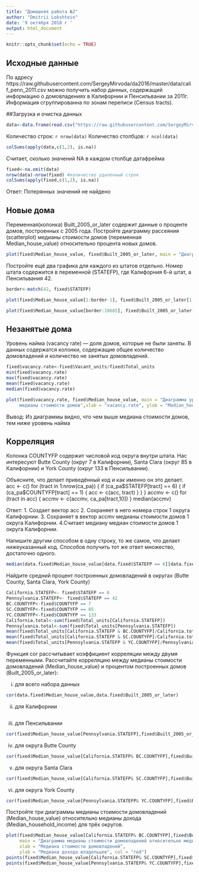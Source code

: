 ---
title: "Домашняя работа №2"
author: "Dmitrii Lokshtein"
date: '9 октября 2018 г '
output: html_document
---

```{r setup, include=FALSE}
knitr::opts_chunk$set(echo = TRUE)
```

## Исходные данные
По адресу https://raw.githubusercontent.com/SergeyMirvoda/da2016/master/data/calif_penn_2011.csv можно получить набор данных, содержащий информацию о домовладениях в Калифорнии и Пенсильвании за 2011г. Информация сгруппированна по зонам переписи (Census tracts).

##Загрузка и очистка данных

```{r}
data<-data.frame(read.csv("https://raw.githubusercontent.com/SergeyMirvoda/MD-DA-2018/master/data/calif_penn_2011.csv"))
```
Количество строк: `r nrow(data)`
Количество столбцов: `r ncol(data)`
```{r}
colSums(apply(data,c(1,2), is.na))
```
Считает, сколько значений NA в каждом столбце датафрейма

```{r}
fixed<-na.omit(data)
nrow(data)-nrow(fixed) #количество удаленный строк
colSums(apply(fixed,c(1,2), is.na))
```

Ответ: Потерянных значений не найдено

## Новые дома

Переменная(колонка) Built_2005_or_later содержит данные о проценте домов, построенных с 2005 года. Постройте диаграмму рассеяния (scatterplot) медианы стоимости домов (переменная Median_house_value) относительно процента новых домов.
```{r}
plot(fixed$Median_house_value, fixed$Built_2005_or_later, main = "Диаграмма рассеяния медианы стоимости домов относительно процента домов, построенных с 2005 года", xlab = "Median_house_value", ylab = "Built_2005_or_later")
```


Постройте ещё два графика для каждого из штатов отдельно. Номер штата содержится в переменной (STATEFP), где Калифорния 6-й штат, а Пенсильвания 42.
```{r}
border<-match(42, fixed$STATEFP)

plot(fixed$Median_house_value[1:border-1], fixed$Built_2005_or_later[1:border-1], main = "Диаграмма рассеяния медианы стоимости домов относительно процента домов, построенных с 2005 года", xlab = "Median_house_value", ylab = "Built_2005_or_later")

plot(fixed$Median_house_value[border:10605], fixed$Built_2005_or_later[border:10605], main = "Диаграмма рассеяния медианы стоимости домов относительно процента домов, построенных с 2005 года", xlab = "Median_house_value", ylab = "Built_2005_or_later")
```




## Незанятые дома
Уровень найма (vacancy rate) — доля домов, которые не были заняты. В данных содержатся колонки, содержащие общее количество домовладений и количество не занятых домовладений.

```{r}
fixed$vacancy.rate<-fixed$Vacant_units/fixed$Total_units
min(fixed$vacancy.rate)
max(fixed$vacancy.rate)
mean(fixed$vacancy.rate)
median(fixed$vacancy.rate)

plot(fixed$vacancy.rate, fixed$Median_house_value, main = "Диаграмма уровня найма относительно 
     медианы стоимости домов",xlab = "vacancy.rate", ylab = "Median_house_value")
```
Вывод: Из диаграммы видно, что чем выше медиана стоимости домов, тем ниже уровень найма

## Корреляция
Колонка COUNTYFP содержит числовой код округа внутри штата. Нас интересуют Butte County (округ 7 в Калифорнии), Santa Clara (округ 85 в Калифорнии) и York County (округ 133 в Пенсильвании).

Объясните, что делает приведённый код и как именно он это делает.
acc <- c()
for (tract in 1:nrow(ca_pa)) {
  if (ca_pa$STATEFP[tract] == 6) {
    if (ca_pa$COUNTYFP[tract] == 1) {
      acc <- c(acc, tract)
    }
  }
}
accmv <- c()
for (tract in acc) {
  accmv <- c(accmv, ca_pa[tract,10])
}
median(accmv)


Ответ: 
1. Создает вектор acc
2. Сохраняет в него номера строк  1 округа Калифорнии.
3. Сохраняет в вектор accmv медианы стоимости домов 1 округа Калифорнии.
4.Считает медиану медиан стоимости домов  1 округа Калифорнии.

Напишите другим способом в одну строку, то же самое, что делает нижеуказанный код. Способов получить тот же ответ множество, достаточно одного.

```{r}
median(data.fixed$Median_house_value[data.fixed$STATEFP == 6][data.fixed$COUNTYFP == 1], na.rm = TRUE)
```

Найдите средний процент построенных домовладений в округах (Butte County, Santa Clara, York County)

```{r}
California.STATEFP<- fixed$STATEFP == 6
Pennsylvania.STATEFP<- fixed$STATEFP == 42
BC.COUNTYFP<-fixed$COUNTYFP == 7
SC.COUNTYFP<-fixed$COUNTYFP == 85
YC.COUNTYFP<-fixed$COUNTYFP == 133
California.total<-sum(fixed$Total_units[California.STATEFP])
Pennsylvania.total<-sum(fixed$Total_units[Pennsylvania.STATEFP])
mean(fixed$Total_units[California.STATEFP & BC.COUNTYFP]/California.total, na.rm = TRUE)
mean(fixed$Total_units[California.STATEFP & SC.COUNTYFP]/California.total, na.rm = TRUE)
mean(fixed$Total_units[Pennsylvania.STATEFP & YC.COUNTYFP]/Pennsylvania.total, na.rm = TRUE)
```

Функция cor рассчитывает коэффициент корреляции между двумя переменными. Рассчитайте корреляцию между медианы стоимости домовладений (Median_house_value) и процентом построенных домов (Built_2005_or_later):

i. для всего набора данных
```{r}
cor(data.fixed$Median_house_value,data.fixed$Built_2005_or_later)
```

ii. для Калифорнии

```{r}

```

iii. для Пенсильвании
```{r}
cor(fixed$Median_house_value[Pennsylvania.STATEFP],fixed$Built_2005_or_later[Pennsylvania.STATEFP])
```

iv. для округа Butte County
```{r}
cor(fixed$Median_house_value[California.STATEFP& BC.COUNTYFP],fixed$Built_2005_or_later[California.STATEFP & BC.COUNTYFP])
```

v. для округа Santa Clara
```{r}
cor(fixed$Median_house_value[California.STATEFP& SC.COUNTYFP],fixed$Built_2005_or_later[California.STATEFP & SC.COUNTYFP])
```

vi. для округа York County


```{r}
cor(fixed$Median_house_value[Pennsylvania.STATEFP& YC.COUNTYFP],fixed$Built_2005_or_later[Pennsylvania.STATEFP & YC.COUNTYFP])
```

Постройте три диаграммы медианы стоимости домовладений (Median_house_value) относительно медианы дохода (Median_household_income) для трёх округов. 
```{r}
plot(fixed$Median_house_value[California.STATEFP& BC.COUNTYFP],fixed$Built_2005_or_later[California.STATEFP & BC.COUNTYFP], 
     main = "Диаграмма медианы стоимости домовладений относительно медианы дохода владельцев",
     xlab = "Медиана стоимости домовладений", 
     ylab = "Медиана дохода владельцев", col = "red")
points(fixed$Median_house_value[California.STATEFP& SC.COUNTYFP],fixed$Built_2005_or_later[California.STATEFP & SC.COUNTYFP], col = "green")
points(fixed$Median_house_value[Pennsylvania.STATEFP& YC.COUNTYFP],fixed$Built_2005_or_later[Pennsylvania.STATEFP & YC.COUNTYFP], col = "blue")
```
 





